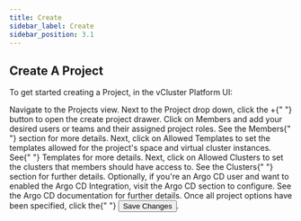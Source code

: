 ```yaml
---
title: Create
sidebar_label: Create
sidebar_position: 3.1
---
```



## Create A Project

To get started creating a Project, in the vCluster Platform UI:

<Flow id="create-project-ui">
  <Step>
    Navigate to the <NavStep>Projects</NavStep> view.
  </Step>
  <Step>
    Next to the <Label>Project</Label> drop down, click the <Label>+</Label>{" "}
    button to open the create project drawer.
  </Step>
  <Step>
    Click on <NavStep>Members</NavStep> and add your desired users or teams and
    their assigned project roles. See the <Link to="./members">Members</Link>{" "}
    section for more details.
  </Step>
  <Step>
    Next, click on <NavStep>Allowed Templates</NavStep> to set the templates
    allowed for the project's space and virtual cluster instances. See{" "}
    <Link to="./templates">Templates</Link> for more details.
  </Step>
  <Step>
    Next, click on <NavStep>Allowed Clusters</NavStep> to set the clusters that
    members should have access to. See the <Link to="./clusters">Clusters</Link>{" "}
    section for further details.
  </Step>
  <Step>
    Optionally, if you're an Argo CD user and want to enabled the Argo CD
    Integration, visit the <NavStep>Argo CD</NavStep> section to configure. See
    the <Link to="../integrations/argocd">Argo CD</Link> documentation for further details.
  </Step>
  <Step>
    Once all project options have been specified, click the{" "}
    <Button>Save Changes</Button>.
  </Step>
</Flow>
